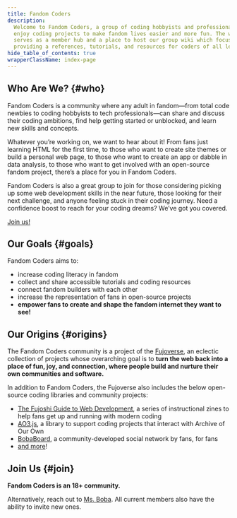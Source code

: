 ```yaml
---
title: Fandom Coders
description:
  Welcome to Fandom Coders, a group of coding hobbyists and professionals who
  enjoy coding projects to make fandom lives easier and more fun. The website
  serves as a member hub and a place to host our group wiki which focuses on
  providing a references, tutorials, and resources for coders of all levels.
hide_table_of_contents: true
wrapperClassName: index-page
---
```



<HomepageHeader />

## Who Are We? {#who}

Fandom Coders is a community where any adult in fandom—from total code newbies
to coding hobbyists to tech professionals—can share and discuss their coding
ambitions, find help getting started or unblocked, and learn new skills and
concepts.

Whatever you’re working on, we want to hear about it! From fans just learning
HTML for the first time, to those who want to create site themes or build a
personal web page, to those who want to create an app or dabble in data
analysis, to those who want to get involved with an open-source fandom project,
there’s a place for you in Fandom Coders.

Fandom Coders is also a great group to join for those considering picking up
some web development skills in the near future, those looking for their next
challenge, and anyone feeling stuck in their coding journey. Need a confidence
boost to reach for your coding dreams? We’ve got you covered.

<a href="#join" class="button button--outline button--custom fullWidth">Join us!</a>

## Our Goals {#goals}

Fandom Coders aims to:

- increase coding literacy in fandom
- collect and share accessible tutorials and coding resources
- connect fandom builders with each other
- increase the representation of fans in open-source projects
- **empower fans to create and shape the fandom internet they want to see!**

## Our Origins {#origins}

The Fandom Coders community is a project of the
[Fujoverse](https://www.essentialrandomness.com/posts/enter-the-fujoverse), an
eclectic collection of projects whose overarching goal is to **turn the web back
into a place of fun, joy, and connection, where people build and nurture their
own communities and software.**

In addition to Fandom Coders, the Fujoverse also includes the below open-source
coding libraries and community projects:

- [The Fujoshi Guide to Web Development](https://www.fujoweb.dev/), a series of
  instructional zines to help fans get up and running with modern coding
- [AO3.js](https://github.com/Fandom-Coders/AO3.js), a library to support coding
  projects that interact with Archive of Our Own
- [BobaBoard](https://www.bobaboard.com/), a community-developed social network
  by fans, for fans
- [and more](https://www.essentialrandomness.com/projects)!

## Join Us {#join}

**Fandom Coders is an 18+ community.**

<JoinUsForm />

Alternatively, reach out to [Ms. Boba](https://www.essentialrandomness.com/).
All current members also have the ability to invite new ones.
